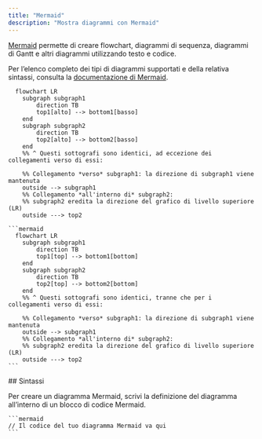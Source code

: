 ```yaml
---
title: "Mermaid"
description: "Mostra diagrammi con Mermaid"
---
```


[Mermaid](https://mermaid.js.org/) permette di creare flowchart, diagrammi di sequenza, diagrammi di Gantt e altri diagrammi utilizzando testo e codice.

Per l’elenco completo dei tipi di diagrammi supportati e della relativa sintassi, consulta la [documentazione di Mermaid](https://mermaid.js.org/intro/).

```mermaid
  flowchart LR
    subgraph subgraph1
        direction TB
        top1[alto] --> bottom1[basso]
    end
    subgraph subgraph2
        direction TB
        top2[alto] --> bottom2[basso]
    end
    %% ^ Questi sottografi sono identici, ad eccezione dei collegamenti verso di essi:

    %% Collegamento *verso* subgraph1: la direzione di subgraph1 viene mantenuta
    outside --> subgraph1
    %% Collegamento *all'interno di* subgraph2:
    %% subgraph2 eredita la direzione del grafico di livello superiore (LR)
    outside ---> top2
```

````mdx Mermaid flowchart example
```mermaid
  flowchart LR
    subgraph subgraph1
        direction TB
        top1[top] --> bottom1[bottom]
    end
    subgraph subgraph2
        direction TB
        top2[top] --> bottom2[bottom]
    end
    %% ^ Questi sottografi sono identici, tranne che per i collegamenti verso di essi:

    %% Collegamento *verso* subgraph1: la direzione di subgraph1 viene mantenuta
    outside --> subgraph1
    %% Collegamento *all'interno di* subgraph2:
    %% subgraph2 eredita la direzione del grafico di livello superiore (LR)
    outside ---> top2
```
````


<div id="syntax">
  ## Sintassi
</div>

Per creare un diagramma Mermaid, scrivi la definizione del diagramma all’interno di un blocco di codice Mermaid.

````mdx
```mermaid
// Il codice del tuo diagramma Mermaid va qui
```
````